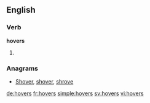 ==English==

===Verb===
'''hovers'''

# {{third-person singular of|hover}}

===Anagrams===
* [[Shover#English|Shover]], [[shover#English|shover]], [[shrove#English|shrove]]

[[de:hovers]]
[[fr:hovers]]
[[simple:hovers]]
[[sv:hovers]]
[[vi:hovers]]